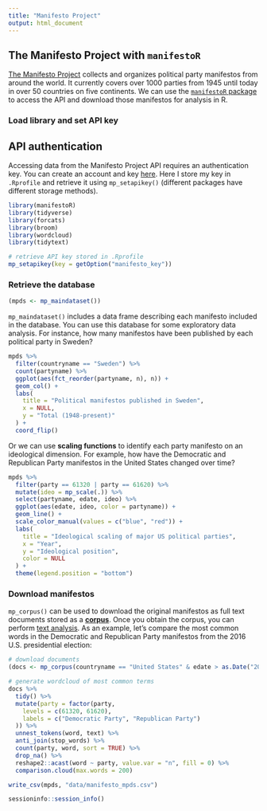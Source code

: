 ```yaml
---
title: "Manifesto Project"
output: html_document
---
```


## The Manifesto Project with `manifestoR`

[The Manifesto Project](https://manifesto-project.wzb.eu/) collects and organizes political party manifestos from around the world. It currently covers over 1000 parties from 1945 until today in over 50 countries on five continents. We can use the [`manifestoR` package](https://github.com/ManifestoProject/manifestoR) to access the API and download those manifestos for analysis in R.

### Load library and set API key

## API authentication

Accessing data from the Manifesto Project API requires an authentication key. You can create an account and key [here](https://manifesto-project.wzb.eu/signup). Here I store my key in `.Rprofile` and retrieve it using `mp_setapikey()` (different packages have different storage methods).

```r
library(manifestoR)
library(tidyverse)
library(forcats)
library(broom)
library(wordcloud)
library(tidytext)

# retrieve API key stored in .Rprofile
mp_setapikey(key = getOption("manifesto_key"))
```

### Retrieve the database

```r
(mpds <- mp_maindataset())
```

`mp_maindataset()` includes a data frame describing each manifesto included in the database. You can use this database for some exploratory data analysis. For instance, how many manifestos have been published by each political party in Sweden?

```r
mpds %>%
  filter(countryname == "Sweden") %>%
  count(partyname) %>%
  ggplot(aes(fct_reorder(partyname, n), n)) +
  geom_col() +
  labs(
    title = "Political manifestos published in Sweden",
    x = NULL,
    y = "Total (1948-present)"
  ) +
  coord_flip()
```

Or we can use **scaling functions** to identify each party manifesto on an ideological dimension. For example, how have the Democratic and Republican Party manifestos in the United States changed over time?

```r
mpds %>%
  filter(party == 61320 | party == 61620) %>%
  mutate(ideo = mp_scale(.)) %>%
  select(partyname, edate, ideo) %>%
  ggplot(aes(edate, ideo, color = partyname)) +
  geom_line() +
  scale_color_manual(values = c("blue", "red")) +
  labs(
    title = "Ideological scaling of major US political parties",
    x = "Year",
    y = "Ideological position",
    color = NULL
  ) +
  theme(legend.position = "bottom")
```

### Download manifestos

`mp_corpus()` can be used to download the original manifestos as full text documents stored as a [**corpus**](/notes/text-analysis-workflow/#extract-documents-and-move-into-a-corpus). Once you obtain the corpus, you can perform [text analysis](/notes/text-analysis-workflow/). As an example, let's compare the most common words in the Democratic and Republican Party manifestos from the 2016 U.S. presidential election:

```r
# download documents
(docs <- mp_corpus(countryname == "United States" & edate > as.Date("2016-01-01")))

# generate wordcloud of most common terms
docs %>%
  tidy() %>%
  mutate(party = factor(party,
    levels = c(61320, 61620),
    labels = c("Democratic Party", "Republican Party")
  )) %>%
  unnest_tokens(word, text) %>%
  anti_join(stop_words) %>%
  count(party, word, sort = TRUE) %>%
  drop_na() %>%
  reshape2::acast(word ~ party, value.var = "n", fill = 0) %>%
  comparison.cloud(max.words = 200)
```

```r

write_csv(mpds, "data/manifesto_mpds.csv")

```


```r
sessioninfo::session_info()
```